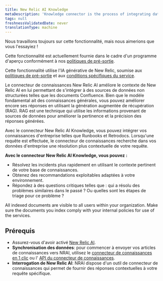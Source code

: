 ```yaml
---
title: New Relic AI Knowledge
metaDescription: 'Knowledge connector is the process of integrating data from various sources to create a unified view of information. This unified view can be used to improve decision-making, automate processes, and enhance customer experiences.'
tags: null
freshnessValidatedDate: never
translationType: machine
---
```


<Callout title="Aperçu">
  Nous travaillons toujours sur cette fonctionnalité, mais nous aimerions que vous l&apos;essayiez !

  Cette fonctionnalité est actuellement fournie dans le cadre d&apos;un programme d&apos;aperçu conformément à nos [politiques de pré-sortie](/docs/licenses/license-information/referenced-policies/new-relic-pre-release-policy).

  Cette fonctionnalité utilise l&apos;IA générative de New Relic, soumise aux [politiques de pré-sortie](/docs/licenses/license-information/referenced-policies/new-relic-pre-release-policy) et aux [conditions spécifiques du service](https://newrelic.com/termsandconditions/service-specific).
</Callout>

Le connecteur de connaissances New Relic AI améliore le contexte de New Relic AI en lui permettant de s&apos;intégrer à des sources de données non structurées telles que les documents Confluence. Bien que le modèle fondamental ait des connaissances générales, vous pouvez améliorer encore ses réponses en utilisant la génération augmentée de récupération (RAG). RAG est une technique qui utilise les informations provenant de sources de données pour améliorer la pertinence et la précision des réponses générées.

Avec le connecteur New Relic AI Knowledge, vous pouvez intégrer vos connaissances d&apos;entreprise telles que Runbooks et Retrodocs. Lorsqu&apos;une requête est effectuée, le connecteur de connaissances recherche dans vos données d&apos;entreprise une résolution plus contextuelle de votre requête.

**Avec le connecteur New Relic AI Knowledge, vous pouvez :**

* Résolvez les incidents plus rapidement en utilisant le contexte pertinent de votre base de connaissances.
* Obtenez des recommandations exploitables adaptées à votre environnement.
* Répondez à des questions critiques telles que : qui a résolu des problèmes similaires dans le passé ? Ou quelles sont les étapes de triage pour ce problème ?

<Callout variant="important">
  All indexed documents are visible to all users within your organization. Make sure the documents you index comply with your internal policies for use of the services.
</Callout>

## Prérequis

* Assurez-vous d&apos;avoir activé [New Relic AI](/docs/agentic-ai/new-relic-ai/#enable).
* **Synchronisation des données**: pour commencer à envoyer vos articles de connaissances vers NRAI, utilisez le [connecteur de connaissances en 1 clic](/docs/agentic-ai/knowledge-integration/knowledge-connector) ou l&apos; [API du connecteur de connaissances](/docs/apis/nerdgraph/examples/nerdgraph-rag).
* **Interrogation de New Relic AI**: NRAI dispose d&apos;un outil de connecteur de connaissances qui permet de fournir des réponses contextuelles à votre requête spécifique.